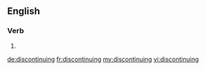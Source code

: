 ==English==

===Verb===
{{head|en|present participle}}

# {{present participle of|discontinue|lang=en}}

[[de:discontinuing]]
[[fr:discontinuing]]
[[my:discontinuing]]
[[vi:discontinuing]]